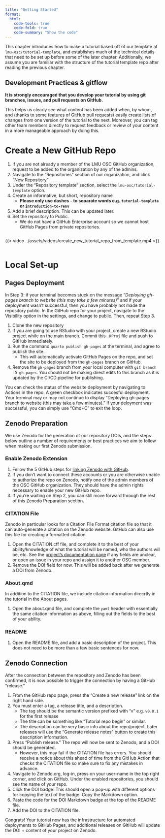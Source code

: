```yaml
---
title: "Getting Started"
format:
  html:
    code-tools: true
    code-fold: true
    code-summary: "Show the code"
---
```


This chapter introduces how to make a tutorial based off of our template at `lmu-osc/tutorial-template`, and establishes much of the technical details that need to be set up before some of the later chapter. Additionally, we assume you are familiar with the structure of the tutorial template repo after reading the previous chapter.

::: {.callout-important}
## Development Practices & gitflow

**It is strongly encouraged that you develop your tutorial by using git branches, issues, and pull requests on GitHub.**

This helps us clearly see what content has been added when, by whom, and (thanks to some features of GitHub pull requests) easily create lists of changes from one version of the tutorial to the next. Moreover, you can tag other team members directly to request feedback or review of your content in a more manageable approach by doing this.

:::


# Create a New GitHub Repo

1. If you are not already a member of the LMU OSC GitHub organization, request to be added to the organization by any of the admins.
2. Navigate to the "Repositories" section of our organization, and click "New Repository"
3. Under the "Repository template" section, select the `lmu-osc/tutorial-template` option.
4. Create an informative, but short, repository name
    - **Please only use dashes `-` to separate words e.g. `tutorial-template` or `introduction-to-renv`**
5. Add a brief description. This can be updated later.
6. Set the repository to Public.
    - We do not have a GitHub Enterprise account so we cannot host GitHub Pages from private repositories.
    
::: {.column width=100%}
{{< video ../assets/videos/create_new_tutorial_repo_from_template.mp4 >}}
:::

# Local Set-up

## Pages Deployment

::: {.callout-tip title="Heads up!"}
In Step 3: if your terminal becomes stuck on the message "*Deploying gh-pages branch to website (this may take a few minutes)*" and if your deployment wasn't successful, then you have probably not made the repository public. In the GitHub repo for your project, navigate to the Visibility option in the settings, and change to public. Then, repeat Step 3.
:::

1. Clone the new repository
2. If you are going to use RStudio with your project, create a new RStudio project while on the main branch. Commit this `.RProj` file and push to GitHub immediately.
3. Run the command `quarto publish gh-pages` at the terminal, and agree to publish the site.
    - This will automatically activate GitHub Pages on the repo, and set the site to be deployed from the `gh-pages` branch on GitHub.
4. Remove the `gh-pages` branch from your local computer with `git branch -D gh-pages`. You should not be making direct edits to this branch as it is updated by the CI/CD pipeline for publishing.

::: {.callout-note}
You can check the status of the website deployment by navigating to Actions in the repo. A green checkbox indicates succesful deployment. Your terminal may or may not continue to display "Deploying gh-pages branch to website (this may take a few minutes)." If your deloyment was successful, you can simply use "Cmd+C" to exit the loop.
:::

## Zenodo Preparation

We use Zenodo for the generation of our repository DOIs, and the steps below outline a number of requirements or best practices we aim to follow when making our first Zenodo submission.

### Enable Zenodo Extension

1. Fellow the 5 GitHub steps for [linking Zenodo with GitHub](https://docs.github.com/en/repositories/archiving-a-github-repository/referencing-and-citing-content#issuing-a-persistent-identifier-for-your-repository-with-zenodo).
2. If you don't want to connect these accounts or you are otherwise unable to authorize the repo on Zenodo, notify one of the admin members of the OSC GitHub organization. They should have the admin rights necessary to enable your new GitHub repo.
3. If you're waiting on Step 2, you can still move forward through the rest of this Zenodo Preparation section.

### CITATION File

Zenodo in particular looks for a Citation File Format citation file so that it can auto-generate a citation on the Zenodo website. GitHub can also use this file for creating a formatted citation.

1. Open the CITATION.cff file, and complete it to the best of your ability/knowledge of what the tutorial will be named, who the authors will be, etc. See the [project's documentation page](https://github.com/citation-file-format/citation-file-format/blob/main/README.md) if any fields are unclear, or open an issue in your repo and assign it to another OSC member.
2. Remove the DOI field for now. This will be added back after we generate a DOI from Zenodo.

### About.qmd

In addition to the CITATION file, we include citation information direcrtly in the tutorial in the About pages.

1. Open the about.qmd file, and complete the `yaml` header with essentially the same citation information as above, filling out the fields to the best of your ability.

### README

1. Open the README file, and add a basic description of the project. This does not need to be more than a few basic sentences for now.
  

## Zenodo Connection

After the connection between the repository and Zenodo has been confirmed, it is now possible to trigger the connection by having a GitHub "release."

1. From the GitHub repo page, press the "Create a new release" link on the right hand side.
2. You must enter a tag, a release title, and a description.
    - The tag should be the semantic version prefixed with "v" e.g. `v0.0.1` for the first release
    - The title can be something like "Tutorial repo begin" or similar.
    - The description can be very basic info about the repo/project. Later releases will use the "Generate release notes" button to create this description information.
3. Press "Publish release." The repo will now be sent to Zenodo, and a DOI should be generated.
    - However, this may fail if the CITATION file has errors. You should receive a notice about this ahead of time from the GitHub Action that checks the CITATION file so make sure to fix any mistakes in advance.
4. Navigate to Zenodo.org, log-in, press on your user-name in the top right corner, and click on GitHub. Under the enabled repositories, you should see the name of your repo.
5. Click the DOI badge. This should open a pop-up with different options for copying the text of the badge. Copy the Markdown option.
6. Paste the code for the DOI Markdown badge at the top of the README file.
7. Add the DOI to the CITATION file.

Congrats! Your tutorial now has the infrastructure for automated deployments to GitHub Pages, and additional releases on GitHub will update the DOI + content of your project on Zenodo.





